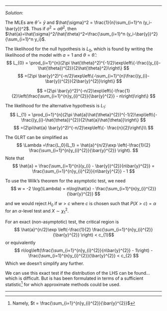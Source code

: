 
***
*Solution*: 

The MLEs are $\hat{\theta}=\bar{y}$ and $\hat{\sigma}^2 = \frac{1}{n}\sum_{i=1}^n (y_i-\bar{y})^2$. Thus if $\sigma^2=a\theta^2$, then $\hat{a}=\hat{\sigma}^2/\hat{\theta}^2=\frac{\sum_{i=1}^n (y_i-\bar{y})^2}{\sum_{i=1}^n y_i}$.

The likelihood for the null hypothesis is $L_{0}$, which is found by writing the likelihood of the model with $a = 1$ and $\theta = \hat{\theta}.$:
$$
L_{0} = \prod_{i=1}^{n}(2\pi \hat{\theta}^2)^{-1/2}\exp\left\{-\frac{(y_{i}-\hat{\theta})^{2}}{2\hat{\theta}^2}\right\}
$$
$$
=(2\pi \bar{y}^2)^{-n/2}\exp\left\{-\sum_{i=1}^{n}\frac{(y_{i}-\bar{y})^{2}}{2\bar{y}^{2}}\right\} $$

$$
=(2\pi \bar{y}^2)^{-n/2}\exp\left\{-\frac{1}{2}\left(\frac{\sum_{i=1}^{n}y_{i}^{2}}{\bar{y}^{2}} - n\right)\right\} 
$$

The likelihood for the alternative hypothesis is $L_{1}$:
$$
L_{1} = \prod_{i=1}^{n}(2\pi \hat{a}\hat{\theta}^{2})^{-1/2}\exp\left\{-\frac{(y_{i}-\hat{\theta})^{2}}{2\hat{a}\hat{\theta}}\right\}
$$
$$
=(2\pi\hat{a} \bar{y}^2)^{-n/2}\exp\left\{- \frac{n}{2}\right\}\\
$$

The GLRT can be simplified as
$$
\Lambda =\frac{L_0}{L_1} = \hat{a}^{n/2}\exp \left(-\frac{1}{2} \frac{\sum_{i=1}^{n}y_{i}^{2}}{\bar{y}^{2}} \right).
$$
Note that 
$$
\hat{a} = \frac{\sum_{i=1}^{n}(y_{i} - \bar{y})^{2}}{n\bar{y}^{2}} = \frac{\sum_{i=1}^{n}y_{i}^{2}}{n\bar{y}^{2}} - 1
$$

To use the Wilk's theorem for the asymptotic test, we need 
$$
w = -2 \log(\Lambda) = n\log\hat{a} - \frac{\sum_{i=1}^{n}y_{i}^{2}}{\bar{y}^{2}} 
$$

and we would reject $H_{0}$ if $w > c$ where $c$ is chosen such that $P(X > c) = \alpha$ for an $\alpha$-level test and $X \sim \chi^{2}_{1}$.

For an exact (non-asymptotic) test, the critical region is
$$
\hat{a}^{n/2}\exp \left(-\frac{1}{2} \frac{\sum_{i=1}^{n}y_{i}^{2}}{\bar{y}^{2}} \right) < c_{1}$$
or equivalently
$$
n\log\left(\frac{\sum_{i=1}^{n}y_{i}^{2}}{n\bar{y}^{2}} - 1\right) - \frac{\sum_{i=1}^{n}y_{i}^{2}}{\bar{y}^{2}} < c_{2}
$$
Which we doesn't simplify any further.

We can use this exact test if the distribution of the LHS can be found... which is difficult. But is has been formulated in terms of a sufficient statistic^[Namely, $t = \frac{\sum_{i=1}^{n}y_{i}^{2}}{\bar{y}^{2}}$] for which approximate methods could be used.

***